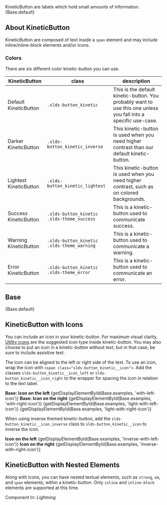 
<div className="doc lead">
  KineticButton are labels which hold small amounts of information.
</div>

<CodeView exampleOnly>
  {Base.default}
</CodeView>

## About KineticButton

KineticButton are composed of text inside a `span` element and may include inline/inline-block elements and/or icons.

### Colors

There are six different color kinetic-button you can use.

| KineticButton | class | description |
| ----- | ----- | ----------- |
| <KineticButton key="1">Default KineticButton</KineticButton>| `.slds-button_kinetic`| This is the default kinetic-button. You probably want to use this one unless you fall into a specific use-case.|
| <InverseKineticButton key="2">Darker KineticButton</InverseKineticButton>| `.slds-button_kinetic_inverse`| This kinetic-button is used when you need higher contrast than our default kinetic-button.|
| <LightestKineticButton key="3">Lightest KineticButton</LightestKineticButton>| `.slds-button_kinetic_lightest`| This kinetic-button is used when you need higher contrast, such as on colored backgrounds.|
| <KineticButton key="4" isSuccess>Success KineticButton</KineticButton>| `.slds-button_kinetic .slds-theme_success`| This is a kinetic-button used to communicate success.|
| <KineticButton key="5" isWarning>Warning KineticButton</KineticButton>| `.slds-button_kinetic .slds-theme_warning`| This is a kinetic-button used to communicate a warning.|
| <KineticButton key="6" isError>Error KineticButton</KineticButton>| `.slds-button_kinetic .slds-theme_error`| This is a kinetic-button used to communicate an error.|

## Base

<CodeView toggleCode={false}>
  {Base.default}
</CodeView>

## KineticButton with Icons

You can include an icon in your kinetic-button. For maximum visual clarity, [Utility icons](/icons/#utility) are the suggested icon type inside kinetic-button. You may also choose to put an icon in a kinetic-button without text, but in that case, be sure to include assistive text.

The icon can be aligned to the left or right side of the text. To use an icon, wrap the icon with `<span class="slds-button_kinetic__icon">`. Add the classes `slds-button_kinetic__icon_left` or `slds-button_kinetic__icon_right` to the wrapper for spacing the icon in relation to the text label.

<DisplayGrid>
  <DisplayColumn>
    <strong>Base: Icon on the left</strong>
    <CodeView>
      {getDisplayElementById(Base.examples, 'with-left-icon')}
    </CodeView>
  </DisplayColumn>
  <DisplayColumn>
    <strong>Base: Icon on the right</strong>
    <CodeView>
      {getDisplayElementById(Base.examples, 'with-right-icon')}
    </CodeView>
  </DisplayColumn>
  <DisplayColumn>
    <CodeView>
      {getDisplayElementById(Base.examples, 'light-with-left-icon')}
    </CodeView>
  </DisplayColumn>
  <DisplayColumn>
    <CodeView>
      {getDisplayElementById(Base.examples, 'light-with-right-icon')}
    </CodeView>
  </DisplayColumn>
</DisplayGrid>

When using inverse themed kinetic-button, add the `slds-button_kinetic__icon_inverse` class to `slds-button_kinetic__icon` to inverse the icon.

<DisplayGrid>
  <DisplayColumn>
    <strong>Icon on the left</strong>
    <CodeView>
      {getDisplayElementById(Base.examples, 'inverse-with-left-icon')}
    </CodeView>
  </DisplayColumn>
  <DisplayColumn>
    <strong>Icon on the right</strong>
    <CodeView>
      {getDisplayElementById(Base.examples, 'inverse-with-right-icon')}
    </CodeView>
  </DisplayColumn>
</DisplayGrid>


## KineticButton with Nested Elements

Along with icons, you can have nested textual elements, such as `strong`, `em`, and `span` elements, within a kinetic-button. Only `inline` and `inline-block` elements are supported at this time.

<Example title="KineticButton with nested element">
  <CodeView toggleCode={false}>
    <KineticButton>
      Component In: <em>Lightning</em>
    </KineticButton>
  </CodeView>
</Example>
